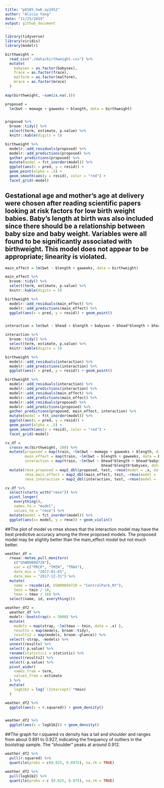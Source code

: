 ```yaml
---
title: "p8105_hw6_ay2452"
author: "Alicia Yang"
date: "11/25/2019"
output: github_document
---
```


```r
library(tidyverse)
library(viridis)
library(modelr)
```


```r
birthweight = 
  read_csv("./data/birthweight.csv") %>%
  mutate(
    babysex = as.factor(babysex), 
    frace = as.factor(frace), 
    malform = as.factor(malform), 
    mrace = as.factor(mrace)
  )
  
map(birthweight, ~sum(is.na(.)))
```


```r
proposed = 
  lm(bwt ~ momage + gaweeks + blength, data = birthweight)


proposed %>%
  broom::tidy() %>%
  select(term, estimate, p.value) %>%
  knitr::kable(digits = 5)

birthweight %>% 
  modelr::add_residuals(proposed) %>%
  modelr::add_predictions(proposed) %>%
  gather_predictions(proposed) %>% 
  mutate(model = fct_inorder(model)) %>% 
  ggplot(aes(x = pred, y = resid)) + 
  geom_point(alpha = .5) +
  geom_smooth(aes(y = resid), color = "red") + 
  facet_grid(~model)
```
## Gestational age and mother's age at delivery were chosen after reading scientific papers looking at risk factors for low birth weight babies. Baby's length at birth was also included since there should be a relationship between baby size and baby weight. Variables were all found to be significantly associated with birthweight. This model does not appear to be appropriate; linearity is violated.


```r
main_effect = lm(bwt ~ blength + gaweeks, data = birthweight)

main_effect %>%
  broom::tidy() %>%
  select(term, estimate, p.value) %>%
  knitr::kable(digits = 5)

birthweight %>% 
  modelr::add_residuals(main_effect) %>%
  modelr::add_predictions(main_effect) %>%
  ggplot(aes(x = pred, y = resid)) + geom_point()


interaction = lm(bwt ~ bhead + blength + babysex + bhead*blength + bhead*babysex + blength*babysex + bhead*blength*babysex, data = birthweight )

interaction %>%
  broom::tidy() %>%
  select(term, estimate, p.value) %>%
  knitr::kable(digits = 5)

birthweight %>% 
  modelr::add_residuals(interaction) %>%
  modelr::add_predictions(interaction) %>%
  ggplot(aes(x = pred, y = resid)) + geom_point()

birthweight %>% 
  modelr::add_residuals(interaction) %>%
  modelr::add_predictions(interaction) %>%
  modelr::add_residuals(main_effect) %>%
  modelr::add_predictions(main_effect) %>%
  modelr::add_residuals(proposed) %>%
  modelr::add_predictions(proposed) %>%
  gather_predictions(proposed, main_effect, interaction) %>% 
  mutate(model = fct_inorder(model)) %>% 
  ggplot(aes(x = pred, y = resid)) + 
  geom_point(alpha = .5) +
  geom_smooth(aes(y = resid), color = "red") + 
  facet_grid(~model)

cv_df =
  crossv_mc(birthweight, 100) %>%
  mutate(proposed = map(train, ~lm(bwt ~ momage + gaweeks + blength, data = birthweight)), 
         main_effect = map(train, ~lm(bwt ~ blength + gaweeks, data = birthweight)), 
         interaction = map(train, ~lm(bwt ~ bhead*blength + bhead*babysex + blength*babysex +
                                            bhead*blength*babysex, data = birthweight))) %>%
  mutate(rmse_proposed = map2_dbl(proposed, test, ~rmse(model = .x, data = .y)), 
         rmse_main_effect = map2_dbl(main_effect, test, ~rmse(model = .x, data = .y)), 
         rmse_interaction = map2_dbl(interaction, test, ~rmse(model = .x, data = .y)))

cv_df %>% 
  select(starts_with("rmse")) %>%
  pivot_longer(
    everything(),
    names_to = "model", 
    values_to = "rmse") %>%
  mutate(model = fct_inorder(model)) %>%
  ggplot(aes(x= model, y = rmse)) + geom_violin()
```
##The plot of model vs rmse shows that the interaction model may have the best predictive accuracy among the three proposed models. The proposed model may be slightly better than the main_effect model but not much better. 

```r
weather_df = 
  rnoaa::meteo_pull_monitors(
    c("USW00094728"),
    var = c("PRCP", "TMIN", "TMAX"), 
    date_min = "2017-01-01",
    date_max = "2017-12-31") %>%
  mutate(
    name = recode(id, USW00094728 = "CentralPark_NY"),
    tmin = tmin / 10,
    tmax = tmax / 10) %>%
  select(name, id, everything())

weather_df2 = 
  weather_df %>%
  modelr::bootstrap(n = 5000) %>% 
  mutate(
    models = map(strap, ~lm(tmax ~ tmin, data = .x) ),
    results = map(models, broom::tidy), 
    results2 = map(models, broom::glance)) %>%
  select(-strap, -models) %>% 
  unnest(results) %>% 
  select(-p.value) %>%
  rename(statistic1 = statistic) %>%
  unnest(results2) %>%
  select(-p.value) %>%
  pivot_wider(
    names_from = term, 
    values_from = estimate
  ) %>%
  mutate(
    logb1b2 = log(`(Intercept)`*tmin)
  ) 

weather_df2 %>%
  ggplot(aes(x = r.squared)) + geom_density()


weather_df2 %>%
  ggplot(aes(x = logb1b2)) + geom_density()  
```
##The graph for r.squared vs density has a tail and shoulder and ranges from about 0.891 to 0.927, indicating the frequency of outliers in the bootstrap sample. The "shoulder" peaks at around 0.912. 

```r
weather_df2 %>%
  pull(r.squared) %>%
  quantile(probs = c(0.025, 0.0975), na.rm = TRUE)

weather_df2 %>%
  pull(logb1b2) %>%
  quantile(probs = c (0.025, 0.975), na.rm = TRUE)
```
